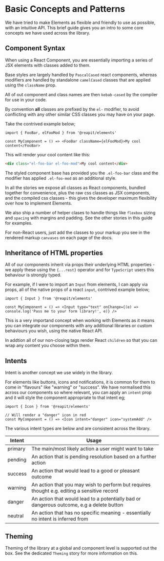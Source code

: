 <Meta title="Concepts" />

# Basic Concepts and Patterns

We have tried to make Elements as flexible and friendly to use as possible, with an intuitive API. This brief guide gives you an intro to some core concepts we have used across the library.

## Component Syntax

When using a React Component, you are essentially importing a series of JSX elements with classes added to them.

Base styles are largely handled by `PascalCased` react components, whereas modifiers are handled by standalone `camelCased` classes that are applied using the `className` prop.

All of out component and class names are then `kebab-cased` by the compiler for use in your code.

By convention **all** classes are prefixed by the `el-` modifier, to avoid conflicting with any other similar CSS classes you may have on your page.

Take the contrived example below;

```tsx
import { FooBar, elFooMod } from '@reapit/elements'

const MyComponent = () => <FooBar className={elFooMod}>My cool content</FooBar>
```

This will render your cool content like this:

```html
<div class="el-foo-bar el-foo-mod">My cool content</div>
```

The styled component base has provided you the `.el-foo-bar` class and the modifier has applied `.el-foo-mod` as an additional style.

In all the stories we expose all classes as React components, bundled together for convenience, plus the raw css classes as JSX components, and the compiled css classes - this gives the developer maximum flexibility over how to implement Elements.

We also ship a number of helper clases to handle things like `flexbox` sizing and `spacing` with margins and padding. See the other stories in this guide for examples.

For non-React users, just add the classes to your markup you see in the rendered markup `canvases` on each page of the docs.

## Inheritance of HTML properties

All of our components inherit via props their underlying HTML properties - we apply these using the `{...rest}` operator and for `TypeScript` users this behaviour is strongly typed.

For example, if I were to import an `Input` from elements, I can apply via props, all of the native props of a react `input`, contrived example below;

```tsx
import { Input } from '@reapit/elements'

const MyComponent = () => <Input type="text" onChange={(e) => console.log('Pass me to your form library!', e)} />
```

This is a very importand concept when working with Elements as it means you can integrate our components with any additional libraries or custom behaviours you wish, using the native React API.

In addtion all of our non-closing tags render React `children` so that you can wrap any content you choose within them.

## Intents

Intent is another concept we use widely in the library.

For elements like buttons, icons and notifications, it is common for them to come in "flavours" like "warning" or "success". We have normalised this across our components so where relevant, you can apply an `intent` prop and it will style the component appropriate to that intent eg;

```tsx
import { Icon } from '@reapit/elements'

// Will render a "danger" icon in red
const MyComponent = () => <Icon intent="danger" icon="systemAdd" />
```

The various intent types are below and are consistent across the library.

| Intent  | Usage                                                                                       |
| ------- | ------------------------------------------------------------------------------------------- |
| primary | The main/most likely action a user might want to take                                       |
| pending | An action that is pending resolution based on a further action                              |
| success | An action that would lead to a good or pleasant outcome                                     |
| warning | An action that you may wish to perform but requires thought e.g. editing a sensitive record |
| danger  | An action that would lead to a potentially bad or dangerous outcome, e.g a delete button    |
| neutral | An action that has no specific meaning - essentially no intent is inferred from             |

## Theming

Theming of the library at a global and component level is supported out the box. See the dedicated `Theming` story for more information on this.
